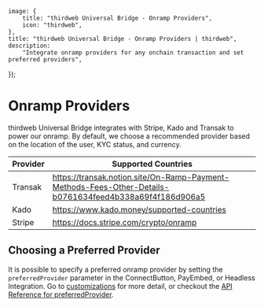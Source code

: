
	image: {
		title: "thirdweb Universal Bridge - Onramp Providers",
		icon: "thirdweb",
	},
	title: "thirdweb Universal Bridge - Onramp Providers | thirdweb",
	description:
		"Integrate onramp providers for any onchain transaction and set preferred providers",
});

# Onramp Providers

thirdweb Universal Bridge integrates with Stripe, Kado and Transak to power our onramp. By default, we choose a recommended provider based on the location of the user, KYC status, and currency.

| Provider | Supported Countries                                                                                     |
| -------- | ------------------------------------------------------------------------------------------------------- |
| Transak  | https://transak.notion.site/On-Ramp-Payment-Methods-Fees-Other-Details-b0761634feed4b338a69f4f186d906a5 |
| Kado     | https://www.kado.money/supported-countries                                                              |
| Stripe   | https://docs.stripe.com/crypto/onramp                                                                   |

## Choosing a Preferred Provider

It is possible to specify a preferred onramp provider by setting the `preferredProvider` parameter in the ConnectButton, PayEmbed, or Headless Integration. Go to [customizations](../pay/customization/connectbutton#preferredProvider) for more detail, or checkout the [API Reference for preferredProvider](https://portal.thirdweb.com/references/typescript/v5/GetBuyWithFiatQuoteParams).
